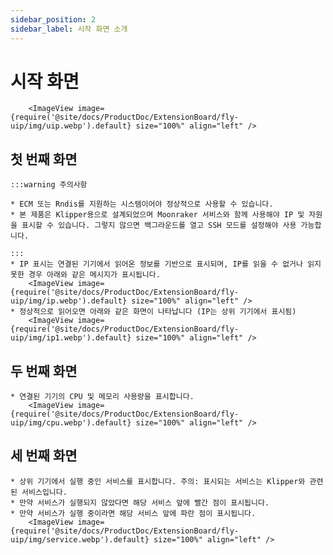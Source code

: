 ```yaml
---
sidebar_position: 2
sidebar_label: 시작 화면 소개
---
```


# 시작 화면

        <ImageView image={require('@site/docs/ProductDoc/ExtensionBoard/fly-uip/img/uip.webp').default} size="100%" align="left" />

## 첫 번째 화면
    :::warning 주의사항

    * ECM 또는 Rndis를 지원하는 시스템이어야 정상적으로 사용할 수 있습니다.
    * 본 제품은 Klipper용으로 설계되었으며 Moonraker 서비스와 함께 사용해야 IP 및 자원을 표시할 수 있습니다. 그렇지 않으면 백그라운드를 열고 SSH 모드를 설정해야 사용 가능합니다.
    
    :::
    * IP 표시는 연결된 기기에서 읽어온 정보를 기반으로 표시되며, IP를 읽을 수 없거나 읽지 못한 경우 아래와 같은 메시지가 표시됩니다.
        <ImageView image={require('@site/docs/ProductDoc/ExtensionBoard/fly-uip/img/ip.webp').default} size="100%" align="left" />
    * 정상적으로 읽어오면 아래와 같은 화면이 나타납니다 (IP는 상위 기기에서 표시됨)
        <ImageView image={require('@site/docs/ProductDoc/ExtensionBoard/fly-uip/img/ip1.webp').default} size="100%" align="left" />

## 두 번째 화면

    * 연결된 기기의 CPU 및 메모리 사용량을 표시합니다.
        <ImageView image={require('@site/docs/ProductDoc/ExtensionBoard/fly-uip/img/cpu.webp').default} size="100%" align="left" />

## 세 번째 화면

    * 상위 기기에서 실행 중인 서비스를 표시합니다. 주의: 표시되는 서비스는 Klipper와 관련된 서비스입니다.
    * 만약 서비스가 실행되지 않았다면 해당 서비스 앞에 빨간 점이 표시됩니다.
    * 만약 서비스가 실행 중이라면 해당 서비스 앞에 파란 점이 표시됩니다.
        <ImageView image={require('@site/docs/ProductDoc/ExtensionBoard/fly-uip/img/service.webp').default} size="100%" align="left" />
